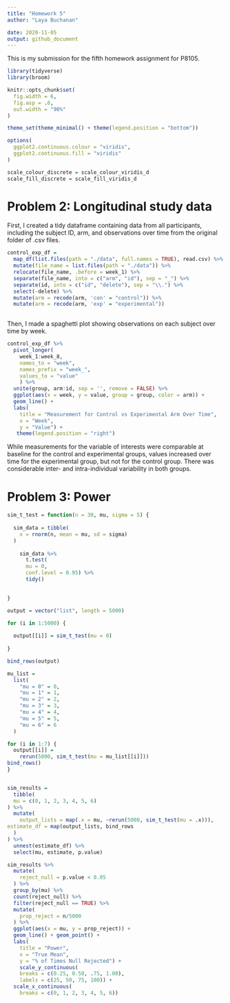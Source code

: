 ```yaml
---
title: "Homework 5"
author: "Laya Buchanan"

date: 2020-11-05
output: github_document
---
```


This is my submission for the fifth homework assignment for P8105.  

```r
library(tidyverse)
library(broom)

knitr::opts_chunk$set(
  fig.width = 6,
  fig.asp = .6,
  out.width = "90%"
)

theme_set(theme_minimal() + theme(legend.position = "bottom"))

options(
  ggplot2.continuous.colour = "viridis",
  ggplot2.continuous.fill = "viridis"
)

scale_colour_discrete = scale_colour_viridis_d
scale_fill_discrete = scale_fill_viridis_d
```

# Problem 2: Longitudinal study data

First, I created a tidy dataframe containing data from all participants, including the subject ID, arm, and observations over time from the original folder of .csv files.

```r
control_exp_df = 
  map_df(list.files(path = "./data", full.names = TRUE), read.csv) %>% 
  mutate(file_name = list.files(path = "./data")) %>% 
  relocate(file_name, .before = week_1) %>% 
  separate(file_name, into = c("arm", "id"), sep = "_") %>% 
  separate(id, into = c("id", "delete"), sep = "\\.") %>% 
  select(-delete) %>% 
  mutate(arm = recode(arm, 'con' = "control")) %>% 
  mutate(arm = recode(arm, 'exp' = "experimental"))
  
```

Then, I made a spaghetti plot showing observations on each subject over time by week.

```r
control_exp_df %>% 
  pivot_longer(
    week_1:week_8,
    names_to = "week",
    names_prefix = "week_",
    values_to = "value"
    ) %>% 
  unite(group, arm:id, sep = '', remove = FALSE) %>% 
  ggplot(aes(x = week, y = value, group = group, color = arm)) + 
  geom_line() + 
  labs(
    title = "Measurement for Control vs Experimental Arm Over Time",
    x = "Week",
    y = "Value") +
   theme(legend.position = "right")
```

While measurements for the variable of interests were comparable at baseline for the control and experimental groups, values increased over time for the experimental group, but not for the control group. There was considerable inter- and intra-individual variability in both groups.

# Problem 3: Power

```r
sim_t_test = function(n = 30, mu, sigma = 5) {
  
  sim_data = tibble(
    x = rnorm(n, mean = mu, sd = sigma)
  )
  
    sim_data %>% 
      t.test(
      mu = 0,
      conf.level = 0.95) %>% 
      tidy()
  

}
```

```r
output = vector("list", length = 5000)

for (i in 1:5000) {
  
  output[[i]] = sim_t_test(mu = 0)
  
}

bind_rows(output)
```


```r
mu_list = 
  list(
    "mu = 0" = 0,
    "mu = 1" = 1,
    "mu = 2" = 2,
    "mu = 3" = 3,
    "mu = 4" = 4,
    "mu = 5" = 5,
    "mu = 6" = 6
  )

for (i in 1:7) {
  output[[i]] = 
    rerun(5000, sim_t_test(mu = mu_list[[i]]))
bind_rows()
}


sim_results =
  tibble(
  mu = c(0, 1, 2, 3, 4, 5, 6)
) %>% 
  mutate(
    output_lists = map(.x = mu, ~rerun(5000, sim_t_test(mu = .x))), 
estimate_df = map(output_lists, bind_rows
  )
) %>% 
  unnest(estimate_df) %>% 
  select(mu, estimate, p.value)
```

```r
sim_results %>% 
  mutate(
    reject_null = p.value < 0.05
  ) %>% 
  group_by(mu) %>% 
  count(reject_null) %>% 
  filter(reject_null == TRUE) %>% 
  mutate(
    prop_reject = n/5000
  ) %>% 
  ggplot(aes(x = mu, y = prop_reject)) +
  geom_line() + geom_point() +
  labs(
    title = "Power",
    x = "True Mean",
    y = "% of Times Null Rejected") +
    scale_y_continuous(
    breaks = c(0.25, 0.50, .75, 1.00), 
    labels = c(25, 50, 75, 100)) +
  scale_x_continuous(
    breaks = c(0, 1, 2, 3, 4, 5, 6))
  
  
  
```

